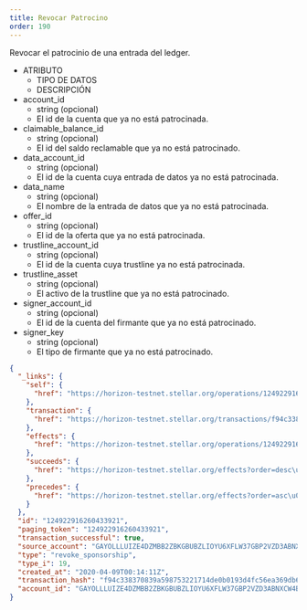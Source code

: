 ```yaml
---
title: Revocar Patrocino
order: 190
---
```



Revocar el patrocinio de una entrada del ledger.

<AttributeTable>

- ATRIBUTO
  - TIPO DE DATOS
  - DESCRIPCIÓN
- account_id
  - string (opcional)
  - El id de la cuenta que ya no está patrocinada.
- claimable_balance_id
  - string (opcional)
  - El id del saldo reclamable que ya no está patrocinado.
- data_account_id
  - string (opcional)
  - El id de la cuenta cuya entrada de datos ya no está patrocinada.
- data_name
  - string (opcional)
  - El nombre de la entrada de datos que ya no está patrocinada.
- offer_id
  - string (opcional)
  - El id de la oferta que ya no está patrocinada.
- trustline_account_id
  - string (opcional)
  - El id de la cuenta cuya trustline ya no está patrocinada.
- trustline_asset
  - string (opcional)
  - El activo de la trustline que ya no está patrocinado.
- signer_account_id
  - string (opcional)
  - El id de la cuenta del firmante que ya no está patrocinado.
- signer_key
  - string (opcional)
  - El tipo de firmante que ya no está patrocinado.

</AttributeTable>

<ExampleResponse>

```json
{
  "_links": {
    "self": {
      "href": "https://horizon-testnet.stellar.org/operations/124922916260433921"
    },
    "transaction": {
      "href": "https://horizon-testnet.stellar.org/transactions/f94c338370839a598753221714de0b0193d4fc56ea369db6efe88f18669cc5a1"
    },
    "effects": {
      "href": "https://horizon-testnet.stellar.org/operations/124922916260433921/effects"
    },
    "succeeds": {
      "href": "https://horizon-testnet.stellar.org/effects?order=desc\u0026cursor=124922916260433921"
    },
    "precedes": {
      "href": "https://horizon-testnet.stellar.org/effects?order=asc\u0026cursor=124922916260433921"
    }
  },
  "id": "124922916260433921",
  "paging_token": "124922916260433921",
  "transaction_successful": true,
  "source_account": "GAYOLLLUIZE4DZMBB2ZBKGBUBZLIOYU6XFLW37GBP2VZD3ABNXCW4BVA",
  "type": "revoke_sponsorship",
  "type_i": 19,
  "created_at": "2020-04-09T00:14:11Z",
  "transaction_hash": "f94c338370839a598753221714de0b0193d4fc56ea369db6efe88f18669cc5a1",
  "account_id": "GAYOLLLUIZE4DZMBB2ZBKGBUBZLIOYU6XFLW37GBP2VZD3ABNXCW4BVA"
}
```

</ExampleResponse>

